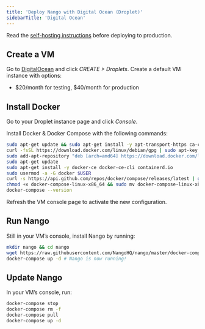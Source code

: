 ```yaml
---
title: 'Deploy Nango with Digital Ocean (Droplet)'
sidebarTitle: 'Digital Ocean'
---
```


<Note>Read the [self-hosting instructions](/guides/self-hosting/free-self-hosting/overview) before deploying to production.</Note>

## Create a VM[](#create-vm 'Direct link to Create a VM')

Go to [DigitalOcean](https://cloud.digitalocean.com/) and click _CREATE >
Droplets_. Create a default VM instance with options:

-   \$20/month for testing, \$40/month for production

## Install Docker[](#install-docker 'Direct link to Install Docker')

Go to your Droplet instance page and click _Console_.

Install Docker & Docker Compose with the following commands:

```bash
sudo apt-get update && sudo apt-get install -y apt-transport-https ca-certificates curl gnupg2 software-properties-common wget
curl -fsSL https://download.docker.com/linux/debian/gpg | sudo apt-key add --
sudo add-apt-repository "deb [arch=amd64] https://download.docker.com/linux/debian buster stable"
sudo apt-get update
sudo apt-get install -y docker-ce docker-ce-cli containerd.io
sudo usermod -a -G docker $USER
curl -s https://api.github.com/repos/docker/compose/releases/latest | grep browser_download_url  | grep docker-compose-linux-x86_64 | cut -d '"' -f 4 | wget -qi -
chmod +x docker-compose-linux-x86_64 && sudo mv docker-compose-linux-x86_64 /usr/local/bin/docker-compose
docker-compose --version
```

<Note>Refresh the VM console page to activate the new configuration.</Note>

## Run Nango[](#run-nango 'Direct link to Run Nango')

Still in your VM’s console, install Nango by running:

```bash
mkdir nango && cd nango
wget https://raw.githubusercontent.com/NangoHQ/nango/master/docker-compose.yaml
docker-compose up -d # Nango is now running!
```

## Update Nango[](#update-nango 'Direct link to Update Nango')

In your VM’s console, run:

```bash
docker-compose stop
docker-compose rm -f
docker-compose pull
docker-compose up -d
```
